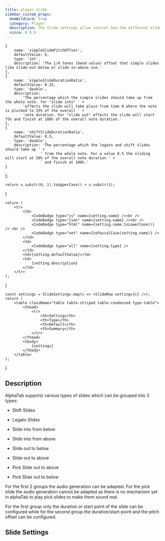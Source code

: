 ```yaml
---
title: player.slide
sidebar_custom_props:
  domWildCard: true
  category: Player
  description: The Slide settings allow control how the different slide types are generated for audio. 
  since: 0.9.9
---
```


<SinceBadge since="0.9.6" />


    {
        name: 'simpleSlidePitchOffset',
        defaultValue: 6,
        type: 'int',
        description: 'The 1/4 tones (bend value) offset that simple slides like slide-out-below or slide-in-above use.'
    },
    {
        name: 'simpleSlideDurationRatio',
        defaultValue: 0.25,
        type: 'double',
        description: 
            'The percentage which the simple slides should take up from the whole note. for "slide into" ' +
            'effects the slide will take place from time 0 where the note is plucked to 25% of the overall ' +
            'note duration. For "slide out" effects the slide will start 75% and finish at 100% of the overall note duration.'
    },
    {
        name: 'shiftSlideDurationRatio',
        defaultValue: 0.5,
        type: 'double',
        description: 'The percentage which the legato and shift slides should take up ' +
                    ' from the whole note. For a value 0.5 the sliding will start at 50% of the overall note duration ' +
                    ' and finish at 100%.'
    }
];

    return v.substr(0, 1).toUpperCase() + v.substr(1);
}

    return (
        <tr>
            <td>
                <CodeBadge type="js" name={setting.name} /><br />
                <CodeBadge type="json" name={setting.name} /><br />
                <CodeBadge type="html" name={setting.name.toLowerCase()} /> <br />
                <CodeBadge type="net" name={toPascalCase(setting.name)} />
            </td>
            <td>
                <CodeBadge type="all" name={setting.type} />
            </td>
            <td>{setting.defaultValue}</td>
            <td>
                {setting.description}
            </td>
        </tr>
    );
}

    const settings = SlideSettings.map(c => <SlideRow setting={c} />);
    return (
        <table className="table table-striped table-condensed type-table">
            <thead>
                <tr>
                    <th>Setting</th>
                    <th>Type</th>
                    <th>Default</th>
                    <th>Summary</th>
                </tr>
            </thead>    
            <tbody> 
                {settings}
            </tbody>
        </table>
    );
}


## Description

AlphaTab supports various types of slides which can be grouped into 3 types: 

* Shift Slides
* Legato Slides


* Slide into from below
* Slide into from above
* Slide out to below
* Slide out to above 


* Pick Slide out to above
* Pick Slide out to below

For the first 2 groups the audio generation can be adapted. For the pick slide the audio generation cannot be adapted
as there is no mechanism yet in alphaTab to play pick slides to make them sound real. 

For the first group only the duration or start point of the slide can be configured while for the second group
the duration/start-point and the pitch offset can be configured. 

## Slide Settings

<SlideTable />